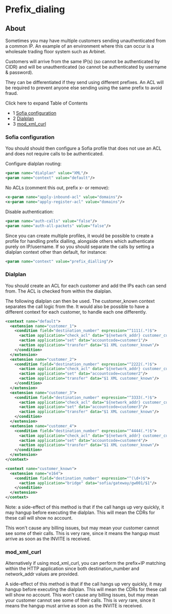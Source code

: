 
# Prefix_dialing 

 

## About

Sometimes you may have multiple customers sending unauthenticated from a common IP. An example of an environment where this can occur is a wholesale trading floor system such as Arbinet.

Customers will arrive from the same IP(s) (so cannot be authenticated by CIDR) and will be unauthenticated (so cannot be authenticated by username & password).

They can be differentiated if they send using different prefixes. An ACL will be required to prevent anyone else sending using the same prefix to avoid fraud.

Click here to expand Table of Contents

* 1 [Sofia configuration](#sofia-configuration)
* 2 [Dialplan](#dialplan)
* 3 [mod\_xml\_curl](#mod_xml_curl)

### Sofia configuration

You should should then configure a Sofia profile that does not use an ACL and does not require calls to be authenticated.

Configure dialplan routing:

```xml
<param name="dialplan" value="XML"/>
<param name="context" value="default"/>
```

No ACLs (comment this out, prefix x- or remove):

```xml
<x-param name="apply-inbound-acl" value="domains"/>
<x-param name="apply-register-acl" value="domains"/>
```

Disable authentication:

```xml
<param name="auth-calls" value="false"/>
<param name="auth-all-packets" value="false"/>
```

Since you can create multiple profiles, it would be possible to create a profile for handling prefix dialling, alongside others which authenticate purely on IP/username. If so you should separate the calls by setting a dialplan context other than default, for instance:

```xml
<param name="context" value="prefix_dialling"/>
```

### Dialplan

You should create an ACL for each customer and add the IPs each can send from. The ACL is checked from within the dialplan.

The following dialplan can then be used. The customer\_known context separates the call logic from the. It would also be possible to have a different context for each customer, to handle each one differently.

```xml
<context name="default">
  <extension name="customer_1">
    <condition field="destination_number" expression="^1111(.*)$">
      <action application="check_acl" data="${network_addr} customer_customer1"/>
      <action application="set" data="accountcode=customer1"/>
      <action application="transfer" data="$1 XML customer_known"/>
    </condition>
  </extension>
  <extension name="customer_2">
    <condition field="destination_number" expression="^2222(.*)$">
      <action application="check_acl" data="${network_addr} customer_customer2"/>
      <action application="set" data="accountcode=customer2"/>
      <action application="transfer" data="$1 XML customer_known"/>
    </condition>
  </extension>
  <extension name="customer_3">
    <condition field="destination_number" expression="^3333(.*)$">
      <action application="check_acl" data="${network_addr} customer_customer3"/>
      <action application="set" data="accountcode=customer3"/>
      <action application="transfer" data="$1 XML customer_known"/>
    </condition>
  </extension>
  <extension name="customer_4">
    <condition field="destination_number" expression="^4444(.*)$">
      <action application="check_acl" data="${network_addr} customer_customer4"/>
      <action application="set" data="accountcode=customer4"/>
      <action application="transfer" data="$1 XML customer_known"/>
    </condition>
  </extension>
</context>

<context name="customer_known">
  <extension name="e164">
    <condition field="destination_number" expression="^(\d+)$">
      <action application="bridge" data="sofia/gateway/gw001/$1"/>
    </condition>
  </extension>
</context>
```

Note: a side-effect of this method is that if the call hangs up very quickly, it may hangup before executing the dialplan. This will mean the CDRs for these call will show no account. 

This won't cause any billing issues, but may mean your customer cannot see some of their calls. This is very rare, since it means the hangup must arrive as soon as the INVITE is received.

### mod_xml_curl

Alternatively if using mod\_xml\_curl, you can perform the prefix+IP matching within the HTTP application since both destination\_number and network\_addr values are provided.

A side-effect of this method is that if the call hangs up very quickly, it may hangup before executing the dialplan. This will mean the CDRs for these call will show no account. This won't cause any billing issues, but may mean your customer cannot see some of their calls. This is _very_ rare, since it means the hangup must arrive as soon as the INVITE is received.


